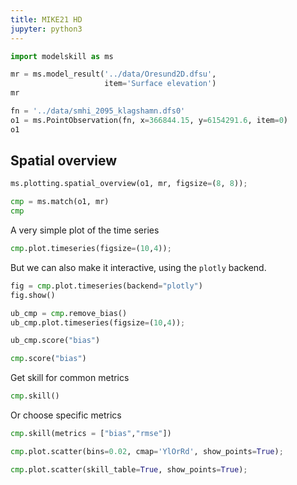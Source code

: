 ```yaml
---
title: MIKE21 HD
jupyter: python3
---
```




```python
import modelskill as ms
```


```python
mr = ms.model_result('../data/Oresund2D.dfsu',
                     item='Surface elevation')
mr
```

```python
fn = '../data/smhi_2095_klagshamn.dfs0'
o1 = ms.PointObservation(fn, x=366844.15, y=6154291.6, item=0) 
o1
```

## Spatial overview

```python
ms.plotting.spatial_overview(o1, mr, figsize=(8, 8));
```

```python
cmp = ms.match(o1, mr)
cmp
```


A very simple plot of the time series

```python
cmp.plot.timeseries(figsize=(10,4));
```

But we can also make it interactive, using the `plotly` backend.

```python
fig = cmp.plot.timeseries(backend="plotly")
fig.show()
```

```python
ub_cmp = cmp.remove_bias()
ub_cmp.plot.timeseries(figsize=(10,4));
```

```python
ub_cmp.score("bias")
```

```python
cmp.score("bias")
```


Get skill for common metrics

```python
cmp.skill()
```

Or choose specific metrics

```python
cmp.skill(metrics = ["bias","rmse"])
```

```python
cmp.plot.scatter(bins=0.02, cmap='YlOrRd', show_points=True);
```

```python
cmp.plot.scatter(skill_table=True, show_points=True);
```

